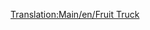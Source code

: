 [[Translation:Main/en/Fruit Truck]]{{en/-}}{{Template:Navbox Vagonok/Hu}}
{{Template:Vagonok/Hu
|Name=Gyümölcsszállító vagon
|Picture=[[File:en/Fruittruck.png]]
|NormalCost=£1,066 ($2,132)
|NormalWeight=18 / 43 t
|NormalCapacity=25 tonna gyümölcs
|MonoCost="
|MonoWeight=18 / 48 t
|MonoCapacity=30 tonna gyümölcs
|MagCost="
|MagWeight=18 / 50 t
|MagCapacity=32 tonna gyümölcs
|Description=Rakományához, a [[Main/hu/Gyümölcs|gyümölcshöz]] hasonlóan csak [[Main/en/Éghajlatok/Hu#Szubtrópusi|szubtrópusi]] éghajlaton elérhető.
}}